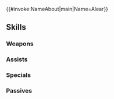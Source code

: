 {{#invoke:NameAbout|main|Name=Alear}}{{HeroPage Tabs}}
{{Hero Infobox
|Name=Alear
|Title=Fell Dragon Child
|WeaponType=Red Sword
|MoveType=Infantry
|Person=Alear M
|Origin=Fire Emblem Engage
|Gender=Male
|actorEN=Brandon McInnis
|actorJP=下野紘
|artist=Ｄd
|additionDate=May 7, 2025
|releaseDate=May 7, 2025
|poolDate=June 6, 2025
|poolRarities=5
|cv1=14
|cv2=100100
|TagID=闇リュール男
|InternalID=1239
|Properties=fallen,notRandomized
|description=One of the Fell Dragon Sombron's countless children. Dissociated from his emotions, he acts out his father's orders. Appears in Fire Emblem Engage.
}}
{{Stats Page
|Lv1HP=18|Lv1ATK=11|Lv1SPD=8|Lv1DEF=11|Lv1RES=9
|GRHP=50|GRATK=80|GRSPD=90|GRDEF=55|GRRES=50
}}
==Skills==
===Weapons===
{{Weapons Table
|weapon1=Iron Sword
|weapon1Default=1
|weapon1Unlock=1
|weapon2=Steel Sword
|weapon2Default=2
|weapon2Unlock=2
|weapon3=Silver Sword
|weapon3Default=4
|weapon3Unlock=3
|weapon4=Fell Child's Blade
|weapon4Default=5
|weapon4Unlock=5
}}
===Assists===
{{Assists Table}}
===Specials===
{{Specials Table
|special1=Night Sky
|special1Default=4
|special1Unlock=3
|special2=Glimmer
|special2Unlock=4
|special3=Gust
|special3Unlock=5
}}
===Passives===
{{Passives Table
|passiveA1=Bond Breaker
|passiveA1Unlock=5
|passiveB1=Spd/Def Bulwark 1
|passiveB2=Spd/Def Bulwark 2
|passiveB3=Spd/Def Bulwark 3
|passiveB4=S/D Spiked Wall
|passiveB1Unlock=2
|passiveB2Unlock=3
|passiveB3Unlock=4
|passiveB4Unlock=5
|passiveC1=Odd Spd Wave 1
|passiveC2=Odd Spd Wave 2
|passiveC3=Odd Spd Wave 3
|passiveC4=Odd Spd Wave 4
|passiveC1Unlock=2
|passiveC2Unlock=3
|passiveC3Unlock=4
|passiveC4Unlock=5
}}
{{Heroes Navbox}}